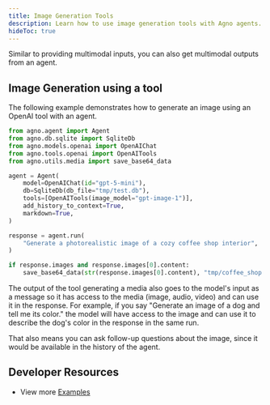 ```yaml
---
title: Image Generation Tools
description: Learn how to use image generation tools with Agno agents.
hideToc: true
---
```


Similar to providing multimodal inputs, you can also get multimodal outputs from an agent.

## Image Generation using a tool

The following example demonstrates how to generate an image using an OpenAI tool with an agent.

```python image_agent.py
from agno.agent import Agent
from agno.db.sqlite import SqliteDb
from agno.models.openai import OpenAIChat
from agno.tools.openai import OpenAITools
from agno.utils.media import save_base64_data

agent = Agent(
    model=OpenAIChat(id="gpt-5-mini"),
    db=SqliteDb(db_file="tmp/test.db"),
    tools=[OpenAITools(image_model="gpt-image-1")],
    add_history_to_context=True,
    markdown=True,
)

response = agent.run(
    "Generate a photorealistic image of a cozy coffee shop interior",
)

if response.images and response.images[0].content:
    save_base64_data(str(response.images[0].content), "tmp/coffee_shop.png")
```

<Check>
  The output of the tool generating a media also goes to the model's input as a
  message so it has access to the media (image, audio, video) and can use it in
  the response. For example, if you say "Generate an image of a dog and tell me
  its color." the model will have access to the image and can use it to describe
  the dog's color in the response in the same run.

  That also means you can ask follow-up questions about the image, since it would be available in the history of the agent.
</Check>

## Developer Resources

- View more [Examples](/examples/concepts/multimodal/generate-image)
